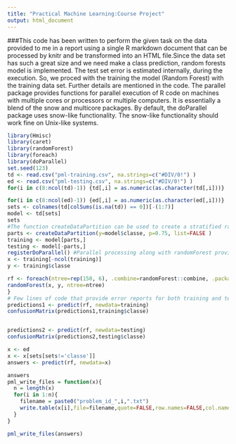 ```yaml
---
title: "Practical Machine Learning:Course Project"
output: html_document
---
```

###This code has been written to perform the given task on the data provided to me in a report using a single R markdown document that can be processed by knitr and be transformed into an HTML file.Since the data set has such a great size and we need make a class prediction, random forests model is implemented. The test set error is estimated internally, during the execution. So, we proced with the training the model (Random Forest) with the training data set. Further details are mentioned in the code. The parallel package provides functions for parallel execution of R code on machines with multiple cores or processors or multiple computers. It is essentially a blend of the snow and multicore packages. By default, the doParallel package uses snow-like functionality. The snow-like functionality should work fine on Unix-like systems.

```r
library(Hmisc)
library(caret)
library(randomForest)
library(foreach)
library(doParallel)
set.seed(123)
td <- read.csv("pml-training.csv", na.strings=c("#DIV/0!") )
ed <- read.csv("pml-testing.csv", na.strings=c("#DIV/0!") )
for(i in c(8:ncol(td)-1)) {td[,i] = as.numeric(as.character(td[,i]))}

for(i in c(8:ncol(ed)-1)) {ed[,i] = as.numeric(as.character(ed[,i]))}
sets <- colnames(td[colSums(is.na(td)) == 0])[-(1:7)]
model <- td[sets]
sets
#The function createDataPartition can be used to create a stratified random sample of the data into training and validation sets with 75% of the data in the training set and the rest in the test/validation set
parts <- createDataPartition(y=model$classe, p=0.75, list=FALSE )
training <- model[parts,]
testing <- model[-parts,]
registerDoParallel() #Parallel processing along with randomForest provides great speed.
x <- training[-ncol(training)]
y <- training$classe

rf <- foreach(ntree=rep(150, 6), .combine=randomForest::combine, .packages='randomForest') %dopar% {
randomForest(x, y, ntree=ntree) 
}
# Few lines of code that provide error reports for both training and test data.
predictions1 <- predict(rf, newdata=training)
confusionMatrix(predictions1,training$classe)


predictions2 <- predict(rf, newdata=testing)
confusionMatrix(predictions2,testing$classe)

x <- ed
x <- x[sets[sets!='classe']]
answers <- predict(rf, newdata=x)

answers
pml_write_files = function(x){
  n = length(x)
  for(i in 1:n){
    filename = paste0("problem_id_",i,".txt")
    write.table(x[i],file=filename,quote=FALSE,row.names=FALSE,col.names=FALSE)
  }
}

pml_write_files(answers)
```